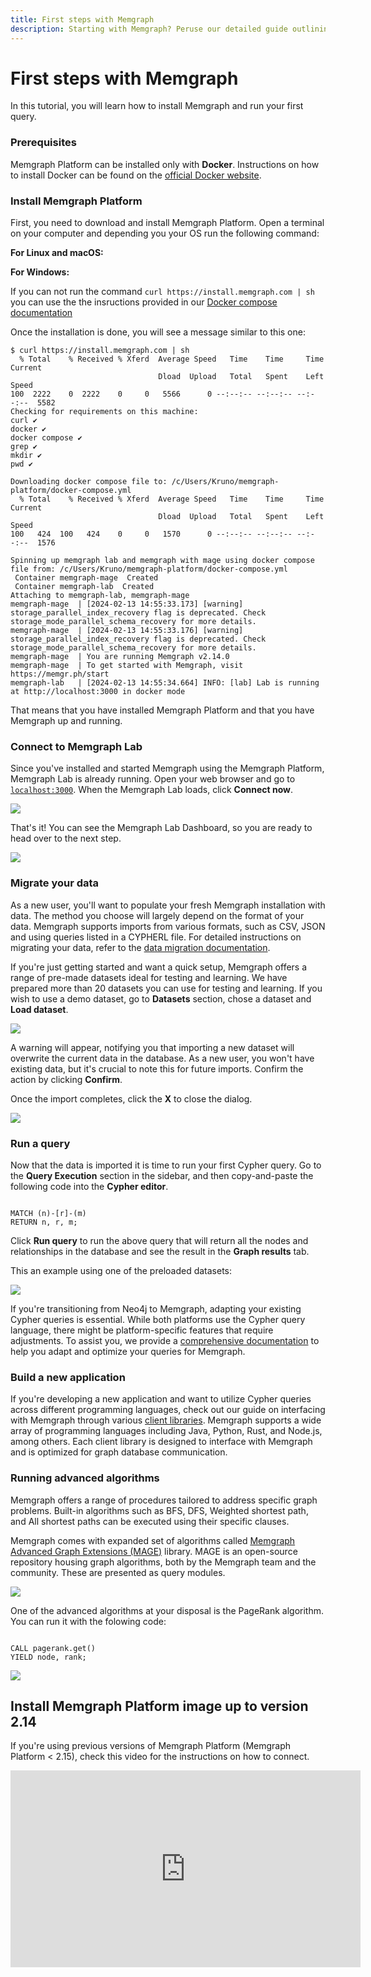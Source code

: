 ```yaml
---
title: First steps with Memgraph
description: Starting with Memgraph? Peruse our detailed guide outlining the first steps towards mastering this graph computing tool.
---
```



# First steps with Memgraph

In this tutorial, you will learn how to install Memgraph and run your first query. 

<Steps>

### Prerequisites 

Memgraph Platform can be installed only with **Docker**. Instructions on how to
install Docker can be found on the [official Docker
website](https://docs.docker.com/get-docker/).


### Install Memgraph Platform

First, you need to download and install Memgraph Platform. Open a terminal on
your computer and depending you your OS run the following command:

**For Linux and macOS:**

<CodeSnippet code="curl https://install.memgraph.com | sh" page="first-steps-with-memgraph" os="linux/macOS"/>

**For Windows:**

<CodeSnippet code="iwr https://windows.memgraph.com | iex" page="first-steps-with-memgraph" os="windows"/>

<Callout type="info">

If you can not run the command `curl https://install.memgraph.com | sh` you can use the the insructions provided in our [Docker compose documentation](/getting-started/install-memgraph/docker-compose)

</Callout>

Once the installation is done, you will see a message similar to this one:

```
$ curl https://install.memgraph.com | sh
  % Total    % Received % Xferd  Average Speed   Time    Time     Time  Current
                                 Dload  Upload   Total   Spent    Left  Speed
100  2222    0  2222    0     0   5566      0 --:--:-- --:--:-- --:--:--  5582
Checking for requirements on this machine:
curl ✔
docker ✔
docker compose ✔
grep ✔
mkdir ✔
pwd ✔

Downloading docker compose file to: /c/Users/Kruno/memgraph-platform/docker-compose.yml
  % Total    % Received % Xferd  Average Speed   Time    Time     Time  Current
                                 Dload  Upload   Total   Spent    Left  Speed
100   424  100   424    0     0   1570      0 --:--:-- --:--:-- --:--:--  1576

Spinning up memgraph lab and memgraph with mage using docker compose file from: /c/Users/Kruno/memgraph-platform/docker-compose.yml
 Container memgraph-mage  Created
 Container memgraph-lab  Created
Attaching to memgraph-lab, memgraph-mage
memgraph-mage  | [2024-02-13 14:55:33.173] [warning] storage_parallel_index_recovery flag is deprecated. Check storage_mode_parallel_schema_recovery for more details.
memgraph-mage  | [2024-02-13 14:55:33.176] [warning] storage_parallel_index_recovery flag is deprecated. Check storage_mode_parallel_schema_recovery for more details.
memgraph-mage  | You are running Memgraph v2.14.0
memgraph-mage  | To get started with Memgraph, visit https://memgr.ph/start
memgraph-lab   | [2024-02-13 14:55:34.664] INFO: [lab] Lab is running at http://localhost:3000 in docker mode
```

That means that you have installed Memgraph Platform and that you have Memgraph
up and running.



### Connect to Memgraph Lab

Since you've installed and started Memgraph using the Memgraph Platform,
Memgraph Lab is already running. Open your web browser and go to
[`localhost:3000`](http://localhost:3000). When the Memgraph Lab loads, click
**Connect now**.

![](/pages/getting-started/first-steps/connect-to-memgraph-lab.png)

That's it! You can see the Memgraph Lab Dashboard, so you are ready to head over
to the next step.

![](/pages/getting-started/first-steps/memgraph-lab-dashboard.png)

### Migrate your data

As a new user, you'll want to populate your fresh Memgraph installation with
data. The method you choose will largely depend on the format of your data.
Memgraph supports imports from various formats, such as CSV, JSON and using
queries listed in a CYPHERL file. For detailed instructions on migrating your
data, refer to the [data migration documentation](/data-migration).

If you're just getting started and want a quick setup, Memgraph offers a range
of pre-made datasets ideal for testing and learning. We have prepared more than
20 datasets you can use for testing and learning. If you wish to use a demo
dataset, go to **Datasets** section, chose a dataset and **Load dataset**.

![](/pages/getting-started/first-steps/memgraph-lab-datasets.png)

A warning will appear, notifying you that importing a new dataset will overwrite
the current data in the database. As a new user, you won't have existing data,
but it's crucial to note this for future imports. Confirm the action by clicking
**Confirm**.

Once the import completes, click the **X** to close the dialog.

![](/pages/getting-started/first-steps/memgraph-lab-dataset-import.png)


### Run a query

Now that the data is imported it is time to run your first Cypher query. Go to
the  **Query Execution** section in the sidebar, and then copy-and-paste the
following code into the **Cypher editor**.

```cypher

MATCH (n)-[r]-(m)
RETURN n, r, m;

```

Click **Run query** to run the above query that will return all the nodes and
relationships in the database and see the result in the **Graph results** tab.

This an example using one of the preloaded datasets:

![](/pages/getting-started/first-steps/memgraph-lab-first-cypher-query.png)

If you're transitioning from Neo4j to Memgraph, adapting your existing Cypher
queries is essential. While both platforms use the Cypher query language, there
might be platform-specific features that require adjustments. To assist you, we
provide a [comprehensive documentation](/querying) to help you adapt and
optimize your queries for Memgraph.

### Build a new application

If you're developing a new application and want to utilize Cypher queries across
different programming languages, check out our guide on interfacing with
Memgraph through various [client libraries](/client-libraries). Memgraph
supports a wide array of programming languages including Java, Python, Rust, and
Node.js, among others. Each client library is designed to interface with
Memgraph and is optimized for graph database communication.

### Running advanced algorithms

Memgraph offers a range of procedures tailored to address specific graph
problems. Built-in algorithms such as BFS, DFS, Weighted shortest path, and All
shortest paths can be executed using their specific clauses. 

Memgraph comes with expanded set of algorithms called [Memgraph Advanced Graph
Extensions (MAGE)](/advanced-algorithms) library. MAGE is an open-source
repository housing graph algorithms, both by the Memgraph team and the
community. These are presented as query modules. 

![](/pages/getting-started/first-steps/query-modules.png)

One of the advanced algorithms at your disposal is the PageRank algorithm. You
can run it with the folowing code:

```cypher

CALL pagerank.get()
YIELD node, rank;

```

![](/pages/getting-started/first-steps/pagerank-results.png)


</Steps>

## Install Memgraph Platform image up to version 2.14

If you're using previous versions of Memgraph Platform (Memgraph Platform < 2.15), check this video for the instructions on how to connect.


<iframe
  width="560"
  height="315"
  src="https://www.youtube.com/embed/6qYsAMisqQg"
  frameBorder="0"
  allow="autoplay; encrypted-media"
  allowFullScreen
></iframe>

